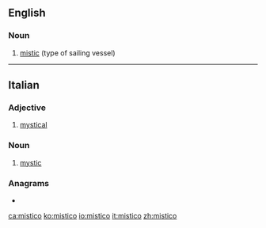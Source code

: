 ==English==

===Noun===
{{en-noun|s|misticoes}}

# [[mistic]] (type of sailing vessel)

----

==Italian==

===Adjective===
{{it-adj|mistic|o|a|i|he}}

# [[mystical]]

===Noun===
{{it-noun|m|mistici}}

# [[mystic]]

===Anagrams===
* {{l|it|cistomi}}

[[ca:mistico]]
[[ko:mistico]]
[[io:mistico]]
[[it:mistico]]
[[zh:mistico]]